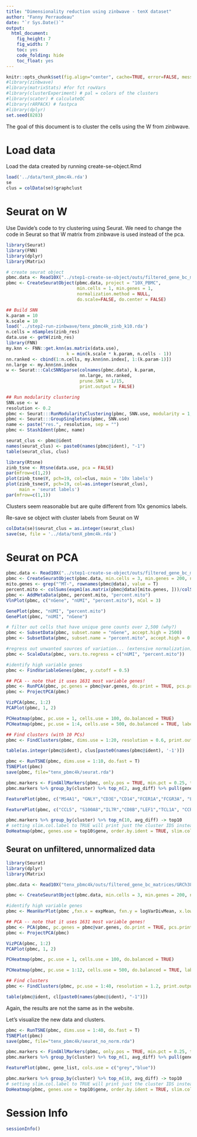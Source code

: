 ```yaml
---
title: "Dimensionality reduction using zinbwave - tenX dataset"
author: "Fanny Perraudeau"
date: "`r Sys.Date()`"
output: 
  html_document: 
    fig_height: 7
    fig_width: 7
    toc: yes
    code_folding: hide
    toc_float: yes
---
```


```r
knitr::opts_chunk$set(fig.align="center", cache=TRUE, error=FALSE, message=FALSE, warning=TRUE)
#library(zinbwave)
#library(matrixStats) #for fct rowVars
#library(clusterExperiment) # pal = colors of the clusters
#library(scater) # calculateQC
#library(rARPACK) # fastpca
#library(dplyr)
set.seed(8283)
```


The goal of this document is to cluster the cells using the W from zinbwave.

# Load data 

Load the data created by running create-se-object.Rmd

```r
load('../data/tenX_pbmc4k.rda')
se
clus = colData(se)$graphclust
```

# Seurat on W

Use Davide's code to try clustering using Seurat. We need to change the code in Seurat so that W matrix from zinbwave is used instead of the pca.

```r
library(Seurat)
library(FNN)
library(dplyr)
library(Matrix)

# create seurat object
pbmc.data <- Read10X("../step1-create-se-object/outs/filtered_gene_bc_matrices/GRCh38/")
pbmc <- CreateSeuratObject(pbmc.data, project = "10X_PBMC",
                           min.cells = 1, min.genes = 1,
                           normalization.method = NULL,
                           do.scale=FALSE, do.center = FALSE)

## Build SNN
k.param = 10
k.scale = 10
load('../step2-run-zinbwave/tenx_pbmc4k_zinb_k10.rda')
n.cells = nSamples(zinb_res)
data.use <- getW(zinb_res)
library(FNN)
my.knn <- FNN::get.knn(as.matrix(data.use),
                       k = min(k.scale * k.param, n.cells - 1))
nn.ranked <- cbind(1:n.cells, my.knn$nn.index[, 1:(k.param-1)])
nn.large <- my.knn$nn.index
w <- Seurat:::CalcSNNSparse(colnames(pbmc.data), k.param,
                            nn.large, nn.ranked, 
                            prune.SNN = 1/15, 
                            print.output = FALSE)

## Run modularity clustering
SNN.use <- w
resolution <- 0.2
pbmc <- Seurat:::RunModularityClustering(pbmc, SNN.use, modularity = 1, r = resolution, algorithm = 1, n.start = 100, n.iter = 10, random.seed = 0, print.output = FALSE, temp.file.location = NULL)
pbmc <- Seurat:::GroupSingletons(pbmc, SNN.use)
name <- paste("res.", resolution, sep = "")
pbmc <- StashIdent(pbmc, name)
```

```r
seurat_clus <- pbmc@ident
names(seurat_clus) <- paste0(names(pbmc@ident), "-1")
table(seurat_clus, clus)

library(Rtsne)
zinb_tsne <- Rtsne(data.use, pca = FALSE)
par(mfrow=c(1,2))
plot(zinb_tsne$Y, pch=19, col=clus, main = '10x labels')
plot(zinb_tsne$Y, pch=19, col=as.integer(seurat_clus),
     main = 'seurat labels')
par(mfrow=c(1,1))
```

Clusters seem reasonable but are quite different from 10x genomics labels. 

Re-save se object with cluster labels from Seurat on W
```r
colData(se)$seurat_clus = as.integer(seurat_clus)
save(se, file = '../data/tenX_pbmc4k.rda')
```


# Seurat on PCA

```r
pbmc.data <- Read10X("../step1-create-se-object/outs/filtered_gene_bc_matrices/GRCh38/")
pbmc <- CreateSeuratObject(pbmc.data, min.cells = 3, min.genes = 200, normalization.method = 'LogNormalize', project = "10X_PBMC")
mito.genes <- grep("^MT-", rownames(pbmc@data), value = T)
percent.mito <- colSums(expm1(as.matrix(pbmc@data)[mito.genes, ]))/colSums(expm1(as.matrix(pbmc@data)))
pbmc <- AddMetaData(pbmc, percent.mito, "percent.mito")
VlnPlot(pbmc, c("nGene", "nUMI", "percent.mito"), nCol = 3)

GenePlot(pbmc, "nUMI", "percent.mito")
GenePlot(pbmc, "nUMI", "nGene")

# filter out cells that have unique gene counts over 2,500 (why?)
pbmc <- SubsetData(pbmc, subset.name = "nGene", accept.high = 2500)
pbmc <- SubsetData(pbmc, subset.name = "percent.mito", accept.high = 0.05)

#regress out unwanted sources of variation... (extensive normalization)
pbmc <- ScaleData(pbmc, vars.to.regress = c("nUMI", "percent.mito"))

#identify high variable genes
pbmc <- FindVariableGenes(pbmc, y.cutoff = 0.5)
```


```r
## PCA -- note that it uses 1631 most variable genes!
pbmc <- RunPCA(pbmc, pc.genes = pbmc@var.genes, do.print = TRUE, pcs.print = 5, genes.print = 5)
pbmc <- ProjectPCA(pbmc)

VizPCA(pbmc, 1:2)
PCAPlot(pbmc, 1, 2)

PCHeatmap(pbmc, pc.use = 1, cells.use = 100, do.balanced = TRUE)
PCHeatmap(pbmc, pc.use = 1:4, cells.use = 500, do.balanced = TRUE, label.columns = FALSE, use.full = FALSE)

## Find clusters (with 10 PCs)
pbmc <- FindClusters(pbmc, dims.use = 1:20, resolution = 0.6, print.output = 0, save.SNN = T)

table(as.integer(pbmc@ident), clus[paste0(names(pbmc@ident), '-1')])
```

```r
pbmc <- RunTSNE(pbmc, dims.use = 1:10, do.fast = T)
TSNEPlot(pbmc)
save(pbmc, file="tenx_pbmc4k/seurat.rda")
```

```r
pbmc.markers <- FindAllMarkers(pbmc, only.pos = TRUE, min.pct = 0.25, thresh.use = 0.25)
pbmc.markers %>% group_by(cluster) %>% top_n(2, avg_diff) %>% pull(gene)

FeaturePlot(pbmc, c("MS4A1", "GNLY","CD3E","CD14","FCER1A","FCGR3A", "LYZ", "PPBP", "CD8A"),cols.use = c("grey","blue"))

FeaturePlot(pbmc, c("CCL5", "S100A8","IL7R","CD8B","LEF1","TCL1A", "CCR7", "IGLC2", "GNLY", "LST1", "JCHAIN", "GZMB"),cols.use = c("grey","blue"))

pbmc.markers %>% group_by(cluster) %>% top_n(10, avg_diff) -> top10
# setting slim.col.label to TRUE will print just the cluster IDS instead of every cell name
DoHeatmap(pbmc, genes.use = top10$gene, order.by.ident = TRUE, slim.col.label = TRUE, remove.key = TRUE)
```

## Seurat on unfiltered, unnormalized data

```r
library(Seurat)
library(dplyr)
library(Matrix)

pbmc.data <- Read10X("tenx_pbmc4k/outs/filtered_gene_bc_matrices/GRCh38/")

pbmc <- CreateSeuratObject(pbmc.data, min.cells = 3, min.genes = 200, normalization.method = NULL, project = "10X_PBMC")

#identify high variable genes
pbmc <- MeanVarPlot(pbmc ,fxn.x = expMean, fxn.y = logVarDivMean, x.low.cutoff = 0.0125, x.high.cutoff = 3, y.cutoff = 0.5, do.contour = F)

## PCA -- note that it uses 1631 most variable genes!
pbmc <- PCA(pbmc, pc.genes = pbmc@var.genes, do.print = TRUE, pcs.print = 5, genes.print = 5)
pbmc <- ProjectPCA(pbmc)

VizPCA(pbmc, 1:2)
PCAPlot(pbmc, 1, 2)

PCHeatmap(pbmc, pc.use = 1, cells.use = 100, do.balanced = TRUE)

PCHeatmap(pbmc, pc.use = 1:12, cells.use = 500, do.balanced = TRUE, label.columns = FALSE, use.full = FALSE)

## Find clusters 
pbmc <- FindClusters(pbmc, pc.use = 1:40, resolution = 1.2, print.output = 0, save.SNN = T)

table(pbmc@ident, cl[paste0(names(pbmc@ident), "-1")])
```

Again, the results are not the same as in the website.

Let's visualize the new data and clusters.

```r
pbmc <- RunTSNE(pbmc, dims.use = 1:40, do.fast = T)
TSNEPlot(pbmc)
save(pbmc, file="tenx_pbmc4k/seurat_no_norm.rda")
```

```r
pbmc.markers <- FindAllMarkers(pbmc, only.pos = TRUE, min.pct = 0.25, thresh.use = 0.25)
pbmc.markers %>% group_by(cluster) %>% top_n(1, avg_diff) %>% pull(gene) -> gene_list

FeaturePlot(pbmc, gene_list, cols.use = c("grey","blue"))

pbmc.markers %>% group_by(cluster) %>% top_n(10, avg_diff) -> top10
# setting slim.col.label to TRUE will print just the cluster IDS instead of every cell name
DoHeatmap(pbmc, genes.use = top10$gene, order.by.ident = TRUE, slim.col.label = TRUE, remove.key = TRUE)
```

# Session Info

```r
sessionInfo()
```




